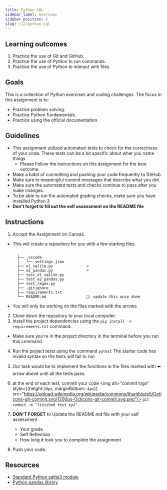 ```yaml
---
title: Python SQL
sidebar_label: Overview
sidebar_position: 4
slug: /12/python-sql
---
```

## Learning outcomes
1. Practice the use of Git and GitHub.
2. Practice the use of Python to run commands.
3. Practice the use of Python to interact with files.

## Goals
This is a collection of Python exercises and coding challenges. The focus in this assignment is to:
- Practice problem solving.
- Practice Python fundamentals.
- Practice using the official documentation

## Guidelines
* This assignment utilized automated-tests to check for the correctness of your code. These tests can be a bit specific about what you name things
  * Please Follow the instructions on this assignment for the best outcome.
* Make a habit of committing and pushing your code frequently to GitHub.
* Make sure to meaningful commit messages that describe what you did.
* Make sure the automated tests and checks continue to pass after you make changes.
* To be able to run the automated grading checks, make sure you have installed Python 3
* **Don't forget to fill out the self assessment on the README file**

## Instructions
1. Accept the Assignment on Canvas.
  * This will create a repository for you with a few starting files.
    ```
      .
      ├── .vscode
      │   └── settings.json
      ├── e1_sqlite.py               ⬅️
      ├── e2_pandas.py               ⬅️
      ├── test_e1_sqlite.py
      ├── test_e2_pandas.py
      ├── test_regex.py
      ├── .gitignore
      ├── requirements.txt
      └── README.md                  🔼: update this once done
    ```
  * You will only be working on the files marked with the arrows
2. Clone down the repository to your local computer.
3. Install the project dependencies using the `pip install -r requirements.txt` command.
  * Make sure you're in the project directory in the terminal before you run this command.
4. Run the project tests using the command `pytest`
  The starter code has invalid syntax so the tests will fail to run

5. Our task would be to implement the functions in the files marked with ⬅️ arrow above until all the tests pass.
6. at the end of each test, commit your code <img alt="commit logo" style={{height:`20px`, marginBottom:`-4px`}} src="https://upload.wikimedia.org/wikipedia/commons/thumb/e/e5/Octicons-git-commit.svg/1200px-Octicons-git-commit.svg.png"/> `git commit -m "finished test xyz"`.

7. **DON'T FORGET** to Update the README.md file with your self assessment
    * Your grade
    * Self Reflection
    * How long it took you to complete the assignment
8. Push your code.


## Resources
- [Standard Python sqlite3 module](https://docs.python.org/3.10/library/sqlite3.html#module-sqlite3)
- [Python pandas library](https://pandas.pydata.org/docs/)
